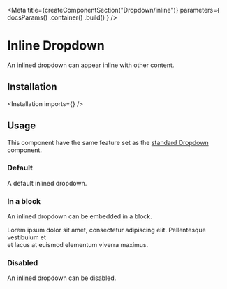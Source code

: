 
<Meta
    title={createComponentSection("Dropdown/inline")}
    parameters={
        docsParams()
            .container(<SemanticContainer semanticPath="/modules/dropdown" />)
            .build()
    }
/>

# Inline Dropdown

An inlined dropdown can appear inline with other content.

## Installation

<Installation imports={<Imports />} />

## Usage

<Warning>
    This component have the same feature set as the <a href="/?path=/docs/components-dropdown-standard--default-story">standard Dropdown</a> component.
</Warning>

### Default

A default inlined dropdown.

<Preview>
    <Story name="default">
        <Dropdown
            placeholder="select friend"
            inline
            options={[
                {
                    key: "Jenny Hess",
                    text: "Jenny Hess",
                    value: "Jenny Hess"
                },
                {
                    key: "Elliot Fu",
                    text: "Elliot Fu",
                    value: "Elliot Fu"
                }
            ]}
        />
    </Story>
</Preview>

### In a block

An inlined dropdown can be embedded in a block.

<Preview>
    <Story name="in a block">
        <div>Lorem ipsum dolor sit amet, consectetur adipiscing elit. Pellentesque vestibulum et<br /> et lacus at euismod <Dropdown
            placeholder="select friend"
            inline
            options={[
                {
                    key: "Jenny Hess",
                    text: "Jenny Hess",
                    value: "Jenny Hess"
                },
                {
                    key: "Elliot Fu",
                    text: "Elliot Fu",
                    value: "Elliot Fu"
                }
            ]}
        /> elementum viverra maximus.</div>
    </Story>
</Preview>

### Disabled

An inlined dropdown can be disabled.

<Preview>
    <Story name="disabled">
        <Dropdown
            placeholder="select friend"
            inline
            disabled
            options={[
                {
                    key: "Jenny Hess",
                    text: "Jenny Hess",
                    value: "Jenny Hess"
                },
                {
                    key: "Elliot Fu",
                    text: "Elliot Fu",
                    value: "Elliot Fu"
                }
            ]}
        />
    </Story>
</Preview>
